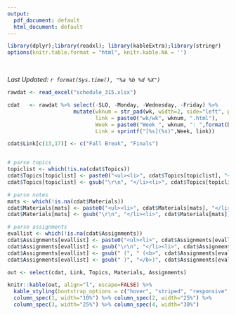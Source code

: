 ```yaml
---
output:
  pdf_document: default
  html_document: default
---
```

```r
library(dplyr);library(readxl); library(kableExtra);library(stringr)
options(knitr.table.format = "html", knitr.kable.NA = '') 
```
<br>

_Last Updated: `r format(Sys.time(), "%a %b %d %X")` _
<br>
```r
rawdat <- read_excel("schedule_315.xlsx")

cdat   <- rawdat %>% select(-SLO, -Monday, -Wednesday, -Friday) %>% 
                     mutate(wknum = str_pad(wk, width=2, side="left", pad="0"),
                            link = paste0("wk/wk", wknum, ".html"), 
                            Week = paste0("Week ", wknum, ": ",format(Date, format="%b %d")), 
                            Link = sprintf("[%s](%s)",Week, link))

cdat$Link[c(13,17)] <- c("Fall Break", "Finals")


# parse topics
topiclist <- which(!is.na(cdat$Topics))
cdat$Topics[topiclist] <- paste0("<ul><li>", cdat$Topics[topiclist], "</li></ul>")
cdat$Topics[topiclist] <- gsub("\r\n", "</li><li>", cdat$Topics[topiclist])

# parse notes
mats <- which(!is.na(cdat$Materials))
cdat$Materials[mats] <- paste0("<ul><li>", cdat$Materials[mats], "</li></ul>")
cdat$Materials[mats] <- gsub("\r\n", "</li><li>", cdat$Materials[mats])

# parse assignments
evallist <- which(!is.na(cdat$Assignments))
cdat$Assignments[evallist] <- paste0("<ul><li>", cdat$Assignments[evallist], "</li></ul>")
cdat$Assignments[evallist] <- gsub("\r\n", "</li><li>", cdat$Assignments[evallist])
cdat$Assignments[evallist] <- gsub(" (", " (<b>", cdat$Assignments[evallist], fixed=TRUE)
cdat$Assignments[evallist] <- gsub(" )", "</b>)", cdat$Assignments[evallist], fixed=TRUE)

```

```r
out <- select(cdat, Link, Topics, Materials, Assignments)

knitr::kable(out, align="l", escape=FALSE) %>% 
  kable_styling(bootstrap_options = c("hover", "striped", "responsive", "bordered")) %>% 
  column_spec(1, width="10%") %>% column_spec(2, width="25%") %>% 
  column_spec(3, width="25%") %>% column_spec(4, width="30%")
```

